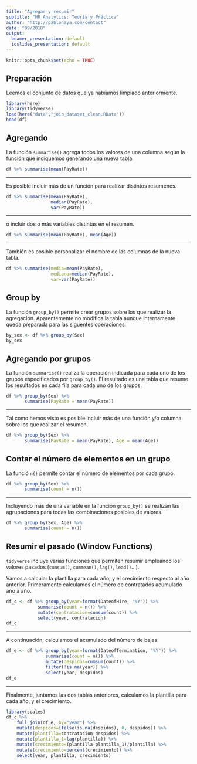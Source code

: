 ```yaml
---
title: "Agregar y resumir"
subtitle: "HR Analytics: Teoría y Práctica"
author: "http://pablohaya.com/contact"
date: "09/2018"
output:
  beamer_presentation: default
  ioslides_presentation: default
---
```


```r
knitr::opts_chunk$set(echo = TRUE)
```

## Preparación

Leemos el conjunto de datos que ya habíamos limpiado anteriormente.

```r
library(here)
library(tidyverse)
load(here("data","join_dataset_clean.RData"))
head(df)
```

## Agregando

La función `summarise()` agrega todos los valores de una columna según la función que indiquemos generando una nueva tabla.

```r
df %>% summarise(mean(PayRate))
```

---

Es posible incluir más de un función para realizar distintos resumenes. 

```r
df %>% summarise(mean(PayRate), 
                 median(PayRate), 
                 var(PayRate))
```

---

o incluir dos o más variables distintas en el resumen.

```r
df %>% summarise(mean(PayRate), mean(Age))
```

---

También es posible personalizar el nombre de las columnas de la nueva tabla.

```r
df %>% summarise(media=mean(PayRate), 
                 mediana=median(PayRate), 
                 var=var(PayRate))
```

## Group by

La función `group_by()` permite crear grupos sobre los que realizar la agregación. Aparentemente no modifica la tabla aunque internamente queda preparada para las siguentes operaciones.

```r
by_sex <- df %>% group_by(Sex)
by_sex
```

## Agregando por grupos

La función `summarise()` realiza la operación indicada para cada uno de los grupos especificados por `group_by()`. El resultado es una tabla que resume los resultados en cada fila para cada uno de los grupos.

```r
df %>% group_by(Sex) %>%
       summarise(PayRate = mean(PayRate))
```

---

Tal como hemos visto es posible incluir más de una función y/o columna sobre los que realizar el resumen. 

```r
df %>% group_by(Sex) %>%
       summarise(PayRate = mean(PayRate), Age = mean(Age))
```

## Contar el número de elementos en un grupo

La funció `n()` permite contar el número de elementos por cada grupo. 

```r
df %>% group_by(Sex) %>%
       summarise(count = n())
```

---

Incluyendo más de una variable en la función `group_by()` se realizan las agrupaciones para todas las combinaciones posibles de valores.

```r
df %>% group_by(Sex, Age) %>%
       summarise(count = n())
```

## Resumir el pasado (Window Functions)

`tidyverse` incluye varias funciones que permiten resumir empleando los valores pasados (`cumsum()`, `cummean()`, `lag()`, `lead()`...). 

Vamos a calcular la plantilla para cada año, y el crecimiento respecto al año anterior. Primeramente calculamos el número de contratados acumulado año a año.

```r
df_c <- df %>% group_by(year=format(DateofHire, "%Y")) %>%
            summarise(count = n()) %>%
            mutate(contratacion=cumsum(count)) %>%
            select(year, contratacion)
df_c
```

---

A continuación, calculamos el acumulado del número de bajas.

```r
df_e <- df %>% group_by(year=format(DateofTermination, "%Y")) %>%
               summarise(count = n()) %>%
               mutate(despidos=cumsum(count)) %>%
               filter(!is.na(year)) %>%
               select(year, despidos)
df_e
```

---

Finalmente, juntamos las dos tablas anteriores, calculamos la plantilla para cada año, y el crecimiento. 

```r
library(scales)
df_c %>% 
    full_join(df_e, by="year") %>% 
    mutate(despidos=ifelse(is.na(despidos), 0, despidos)) %>%
    mutate(plantilla=contratacion-despidos) %>%
    mutate(plantilla_1=lag(plantilla)) %>%
    mutate(crecimiento=(plantilla-plantilla_1)/plantilla) %>%
    mutate(crecimiento=percent(crecimiento)) %>%
    select(year, plantilla, crecimiento)
```